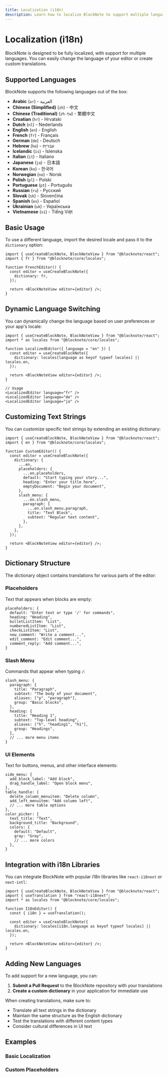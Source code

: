 ```yaml
---
title: Localization (i18n)
description: Learn how to localize BlockNote to support multiple languages and customize text strings
---
```


# Localization (i18n)

BlockNote is designed to be fully localized, with support for multiple languages. You can easily change the language of your editor or create custom translations.

## Supported Languages

BlockNote supports the following languages out of the box:

- **Arabic** (`ar`) - العربية
- **Chinese (Simplified)** (`zh`) - 中文
- **Chinese (Traditional)** (`zh-tw`) - 繁體中文
- **Croatian** (`hr`) - Hrvatski
- **Dutch** (`nl`) - Nederlands
- **English** (`en`) - English
- **French** (`fr`) - Français
- **German** (`de`) - Deutsch
- **Hebrew** (`he`) - עברית
- **Icelandic** (`is`) - Íslenska
- **Italian** (`it`) - Italiano
- **Japanese** (`ja`) - 日本語
- **Korean** (`ko`) - 한국어
- **Norwegian** (`no`) - Norsk
- **Polish** (`pl`) - Polski
- **Portuguese** (`pt`) - Português
- **Russian** (`ru`) - Русский
- **Slovak** (`sk`) - Slovenčina
- **Spanish** (`es`) - Español
- **Ukrainian** (`uk`) - Українська
- **Vietnamese** (`vi`) - Tiếng Việt

## Basic Usage

To use a different language, import the desired locale and pass it to the `dictionary` option:

```tsx
import { useCreateBlockNote, BlockNoteView } from "@blocknote/react";
import { fr } from "@blocknote/core/locales";

function FrenchEditor() {
  const editor = useCreateBlockNote({
    dictionary: fr,
  });

  return <BlockNoteView editor={editor} />;
}
```

## Dynamic Language Switching

You can dynamically change the language based on user preferences or your app's locale:

```tsx
import { useCreateBlockNote, BlockNoteView } from "@blocknote/react";
import * as locales from "@blocknote/core/locales";

function LocalizedEditor({ language = "en" }) {
  const editor = useCreateBlockNote({
    dictionary: locales[language as keyof typeof locales] || locales.en,
  });

  return <BlockNoteView editor={editor} />;
}

// Usage
<LocalizedEditor language="fr" />
<LocalizedEditor language="de" />
<LocalizedEditor language="ja" />
```

## Customizing Text Strings

You can customize specific text strings by extending an existing dictionary:

```tsx
import { useCreateBlockNote, BlockNoteView } from "@blocknote/react";
import { en } from "@blocknote/core/locales";

function CustomEditor() {
  const editor = useCreateBlockNote({
    dictionary: {
      ...en,
      placeholders: {
        ...en.placeholders,
        default: "Start typing your story...",
        heading: "Enter your title here",
        emptyDocument: "Begin your document",
      },
      slash_menu: {
        ...en.slash_menu,
        paragraph: {
          ...en.slash_menu.paragraph,
          title: "Text Block",
          subtext: "Regular text content",
        },
      },
    },
  });

  return <BlockNoteView editor={editor} />;
}
```

## Dictionary Structure

The dictionary object contains translations for various parts of the editor:

### Placeholders

Text that appears when blocks are empty:

```tsx
placeholders: {
  default: "Enter text or type '/' for commands",
  heading: "Heading",
  bulletListItem: "List",
  numberedListItem: "List",
  checkListItem: "List",
  new_comment: "Write a comment...",
  edit_comment: "Edit comment...",
  comment_reply: "Add comment...",
}
```

### Slash Menu

Commands that appear when typing `/`:

```tsx
slash_menu: {
  paragraph: {
    title: "Paragraph",
    subtext: "The body of your document",
    aliases: ["p", "paragraph"],
    group: "Basic blocks",
  },
  heading: {
    title: "Heading 1",
    subtext: "Top-level heading",
    aliases: ["h", "heading1", "h1"],
    group: "Headings",
  },
  // ... more menu items
}
```

### UI Elements

Text for buttons, menus, and other interface elements:

```tsx
side_menu: {
  add_block_label: "Add block",
  drag_handle_label: "Open block menu",
},
table_handle: {
  delete_column_menuitem: "Delete column",
  add_left_menuitem: "Add column left",
  // ... more table options
},
color_picker: {
  text_title: "Text",
  background_title: "Background",
  colors: {
    default: "Default",
    gray: "Gray",
    // ... more colors
  },
}
```

## Integration with i18n Libraries

You can integrate BlockNote with popular i18n libraries like `react-i18next` or `next-intl`:

```tsx
import { useCreateBlockNote, BlockNoteView } from "@blocknote/react";
import { useTranslation } from "react-i18next";
import * as locales from "@blocknote/core/locales";

function I18nEditor() {
  const { i18n } = useTranslation();

  const editor = useCreateBlockNote({
    dictionary: locales[i18n.language as keyof typeof locales] || locales.en,
  });

  return <BlockNoteView editor={editor} />;
}
```

## Adding New Languages

To add support for a new language, you can:

1. **Submit a Pull Request** to the BlockNote repository with your translations
2. **Create a custom dictionary** in your application for immediate use

When creating translations, make sure to:

- Translate all text strings in the dictionary
- Maintain the same structure as the English dictionary
- Test the translations with different content types
- Consider cultural differences in UI text

## Examples

### Basic Localization

<Example name="basic/localization" />

### Custom Placeholders

<Example name="basic/custom-placeholder" />
